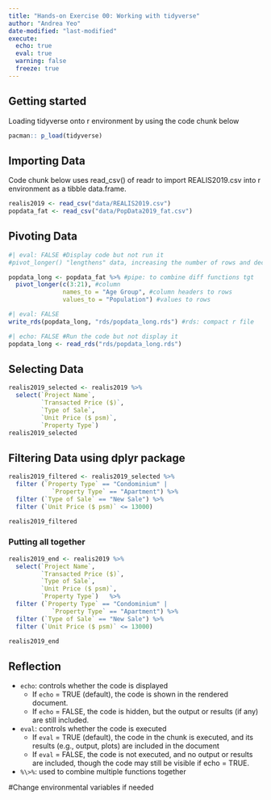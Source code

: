 ```yaml
---
title: "Hands-on Exercise 00: Working with tidyverse"
author: "Andrea Yeo"
date-modified: "last-modified"
execute:
  echo: true
  eval: true
  warning: false
  freeze: true
---
```


## Getting started

Loading tidyverse onto r environment by using the code chunk below

```r
pacman:: p_load(tidyverse)
```

## Importing Data

Code chunk below uses read_csv() of readr to import REALIS2019.csv into r environment as a tibble data.frame.

```r
realis2019 <- read_csv("data/REALIS2019.csv")
popdata_fat <- read_csv("data/PopData2019_fat.csv")
```

## Pivoting Data

```r
#| eval: FALSE #Display code but not run it
#pivot_longer() "lengthens" data, increasing the number of rows and decreasing the number of columns

popdata_long <- popdata_fat %>% #pipe: to combine diff functions tgt
  pivot_longer(c(3:21), #column
               names_to = "Age Group", #column headers to rows
               values_to = "Population") #values to rows

```

```r
#| eval: FALSE
write_rds(popdata_long, "rds/popdata_long.rds") #rds: compact r file
```

```r
#| echo: FALSE #Run the code but not display it
popdata_long <- read_rds("rds/popdata_long.rds")
```

## Selecting Data

```r
realis2019_selected <- realis2019 %>%
  select(`Project Name`,
         `Transacted Price ($)`,
         `Type of Sale`,
         `Unit Price ($ psm)`,
         `Property Type`)
realis2019_selected
```

## Filtering Data using dplyr package

```r
realis2019_filtered <- realis2019_selected %>%
  filter (`Property Type` == "Condominium" |
            `Property Type` == "Apartment") %>%
  filter (`Type of Sale` == "New Sale") %>%
  filter (`Unit Price ($ psm)` <= 13000)

realis2019_filtered
```

### Putting all together

```r
realis2019_end <- realis2019 %>%
  select(`Project Name`,
         `Transacted Price ($)`,
         `Type of Sale`,
         `Unit Price ($ psm)`,
         `Property Type`)   %>%
  filter (`Property Type` == "Condominium" |
            `Property Type` == "Apartment") %>%
  filter (`Type of Sale` == "New Sale") %>%
  filter (`Unit Price ($ psm)` <= 13000)

realis2019_end
```

::: callout-tip
## Reflection

-   `echo`: controls whether the code is displayed
    -   If `echo` = TRUE (default), the code is shown in the rendered document.
    -   If `echo` = FALSE, the code is hidden, but the output or results (if any) are still included.
-   `eval`: controls whether the code is executed
    -   If `eval` = TRUE (default), the code in the chunk is executed, and its results (e.g., output, plots) are included in the document
    -   If `eval` = FALSE, the code is not executed, and no output or results are included, though the code may still be visible if echo = TRUE.
-   `%\>%`: used to combine multiple functions together
:::

#Change environmental variables if needed
